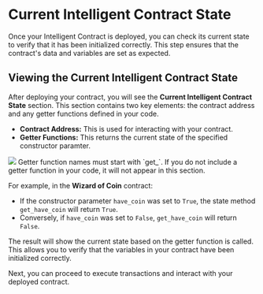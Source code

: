 # Current Intelligent Contract State

Once your Intelligent Contract is deployed, you can check its current state to verify that it has been initialized correctly. This step ensures that the contract's data and variables are set as expected.

## Viewing the Current Intelligent Contract State

After deploying your contract, you will see the **Current Intelligent Contract State** section. This section contains two key elements: the contract address and any getter functions defined in your code.

- **Contract Address:** This is used for interacting with your contract.
- **Getter Functions:** This returns the current state of the specified constructor paramter.


<Image src="/contract-IC.png" width={800} height={800} />


<Callout emoji="ℹ️">
  Getter function names must start with `get_`. If you do not include a getter function in your code, it will not appear in this section.
</Callout>

For example, in the **Wizard of Coin** contract:
- If the constructor parameter `have_coin` was set to `True`, the state method `get_have_coin` will return `True`.
- Conversely, if `have_coin` was set to `False`, `get_have_coin` will return `False`.

The result will show the current state based on the getter function is called. This allows you to verify that the variables in your contract have been initialized correctly.

Next, you can proceed to execute transactions and interact with your deployed contract.
